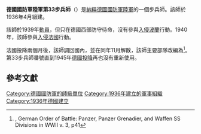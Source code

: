 {{Infobox military unit
|unit_name=德國國防軍陸軍第33步兵師
|image=33._Infanterie-Division_(Wehrmacht)(1._Version).svg
|image_size = 150
|caption=
|dates=1936年4月1日至1940年11月11日
|country={{flag|Nazi Germany}}
|branch=[[納粹德國陸軍|陸軍]]
|type=[[步兵|步兵]]
|role=
|size=[[师_(军队)|師]]
|garrison= [[达姆施塔特|达姆施塔特]]
|garrison_label=
|nickname=
|motto=
|colors=
|colors_label=
|march=
|mascot=
|battles=
}}

'''德國國防軍陸軍第33步兵師'''（{{lang-de|'''33. Infanterie-Division'''}}）是[[納粹德國|納粹德國]][[德國國防軍|國防軍]][[納粹德國陸軍|陸軍]]的一個步兵師。該師於1936年4月組建。

該師於1939年[[動員|動員]]，但只在德國西部防守待命，沒有參與[[波蘭戰役|入侵波蘭]]行動。1940年，該師參與[[法國戰役|入侵法國]]行動。

法國投降兩個月後，該師調回國內，並在同年11月解散，該師主要部隊改編為{{Link-en|第15裝甲師|15th Panzer Division (Wehrmacht)|第15裝甲師}}<ref>{{tsl|en|Samuel W. Mitcham||Samuel W. Mitcham}}, German Order of Battle: Panzer, Panzer Grenadier, and Waffen SS Divisions in WWII v. 3, p41</ref>。第33步兵師番號直到1945年[[第二次世界大戰歐洲戰場的結束|德國投降]]再也沒有重新使用。

== 參考文獻 ==
{{reflist}}

{{mil-stub}}
{{德國國防軍陸軍的步兵師}}
[[Category:德國國防軍的師級單位|Category:德國國防軍的師級單位]]
[[Category:1936年建立的軍事組織|Category:1936年建立的軍事組織]]
[[Category:1936年德國建立|Category:1936年德國建立]]
